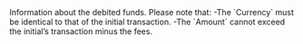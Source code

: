   

  
<ParamField body="DebitedFunds" type="object" required>     
Information about the debited funds. Please note that:  
-The `Currency` must be identical to that of the initial transaction.  
-The `Amount` cannot exceed the initial’s transaction minus the fees.   

<Expandable title="properties"><Currency9 />  
<Amount />  
  

</Expandable> 
</ParamField>